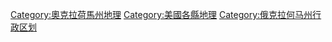 [[Category:奧克拉荷馬州地理|Category:奧克拉荷馬州地理]]
[[Category:美國各縣地理|Category:美國各縣地理]]
[[Category:俄克拉何马州行政区划|Category:俄克拉何马州行政区划]]